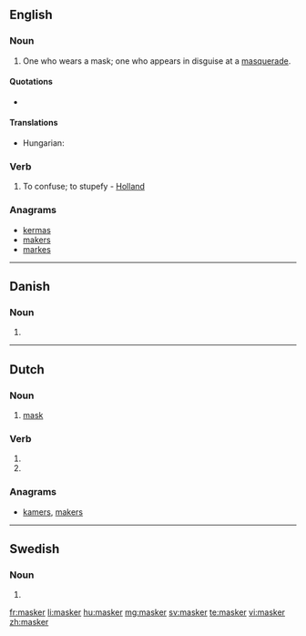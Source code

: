 ==English==

===Noun===
{{en-noun}}

# One who wears a mask; one who appears in disguise at a [[masquerade]].

====Quotations====
* {{seeCites}}

====Translations====
{{trans-top|one who wears a mask}}
* Hungarian: {{t-|hu|álarcos}}
{{trans-mid}}
{{trans-bottom}}

===Verb===
{{en-verb}}

# {{transitive|obsolete}} To confuse; to stupefy - [[Holland]]

===Anagrams===
* [[kermas#English|kermas]]
* [[makers#English|makers]]
* [[markes#English|markes]]

----

==Danish==

===Noun===
{{infl|da|noun form|g=c}}

# {{form of|plural indefinite|maske|lang=da}}

----

==Dutch==

===Noun===
{{nl-noun|maskers|maskertje}}

# [[mask]]

===Verb===
{{infl|nl}}

# {{nl-verb-form|p=1|n=sg|t=pres|m=ind|maskeren}}
# {{nl-verb-form|m=imp|maskeren}}

===Anagrams===
* [[kamers#Dutch|kamers]], [[makers#Dutch|makers]]

----

==Swedish==

===Noun===
{{infl|sv|noun form}}

# {{sv-noun-form-indef-pl|mask}}

[[fr:masker]]
[[li:masker]]
[[hu:masker]]
[[mg:masker]]
[[sv:masker]]
[[te:masker]]
[[vi:masker]]
[[zh:masker]]